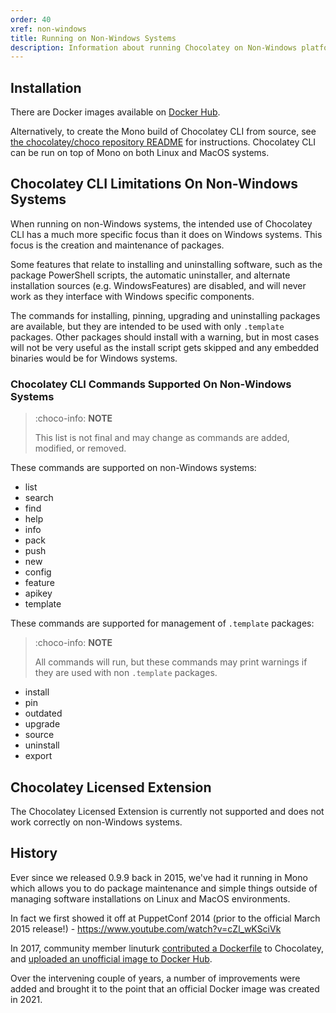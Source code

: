 ```yaml
---
order: 40
xref: non-windows
title: Running on Non-Windows Systems
description: Information about running Chocolatey on Non-Windows platforms
---
```


## Installation

There are Docker images available on [Docker Hub](https://hub.docker.com/r/chocolatey/choco).

Alternatively, to create the Mono build of Chocolatey CLI from source, see [the chocolatey/choco repository README](https://github.com/chocolatey/choco#other-platforms) for instructions. Chocolatey CLI can be run on top of Mono on both Linux and MacOS systems.

## Chocolatey CLI Limitations On Non-Windows Systems

When running on non-Windows systems, the intended use of Chocolatey CLI has a much more specific focus than it does on Windows systems. This focus is the creation and maintenance of packages.

Some features that relate to installing and uninstalling software, such as the package PowerShell scripts, the automatic uninstaller, and alternate installation sources (e.g. WindowsFeatures) are disabled, and will never work as they interface with Windows specific components.

The commands for installing, pinning, upgrading and uninstalling packages are available, but they are intended to be used with only `.template` packages. Other packages should install with a warning, but in most cases will not be very useful as the install script gets skipped and any embedded binaries would be for Windows systems.

### Chocolatey CLI Commands Supported On Non-Windows Systems

> :choco-info: **NOTE**
>
> This list is not final and may change as commands are added, modified, or removed.

These commands are supported on non-Windows systems:

- list
- search
- find
- help
- info
- pack
- push
- new
- config
- feature
- apikey
- template

These commands are supported for management of `.template` packages:

> :choco-info: **NOTE**
>
> All commands will run, but these commands may print warnings if they are used with non `.template` packages.

- install
- pin
- outdated
- upgrade
- source
- uninstall
- export

## Chocolatey Licensed Extension

The Chocolatey Licensed Extension is currently not supported and does not work correctly on non-Windows systems.

## History

Ever since we released 0.9.9 back in 2015, we've had it running in Mono which allows you to do package maintenance and simple things outside of managing software installations on Linux and MacOS environments.

In fact we first showed it off at PuppetConf 2014 (prior to the official March 2015 release!) - https://www.youtube.com/watch?v=cZl_wKSciVk

In 2017, community member linuturk [contributed a Dockerfile](https://github.com/chocolatey/choco/pull/1153) to Chocolatey, and [uploaded an unofficial image to Docker Hub](https://hub.docker.com/r/linuturk/mono-choco/).

Over the intervening couple of years, a number of improvements were added and brought it to the point that an official Docker image was created in 2021.